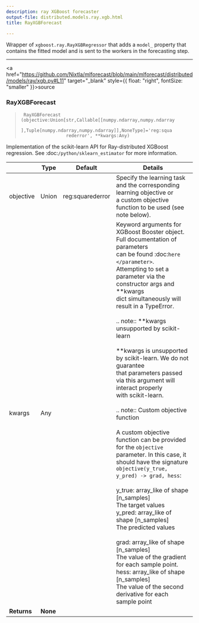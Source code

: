 ```yaml
---
description: ray XGBoost forecaster
output-file: distributed.models.ray.xgb.html
title: RayXGBForecast

---
```


Wrapper of `xgboost.ray.RayXGBRegressor` that adds a `model_` property
that contains the fitted model and is sent to the workers in the
forecasting step.

------------------------------------------------------------------------

<a
href="https://github.com/Nixtla/mlforecast/blob/main/mlforecast/distributed/models/ray/xgb.py#L11"
target="_blank" style={{ float: "right", fontSize: "smaller" }}>source</a>

### RayXGBForecast

> ``` text
>  RayXGBForecast (objective:Union[str,Callable[[numpy.ndarray,numpy.ndarray
>                  ],Tuple[numpy.ndarray,numpy.ndarray]],NoneType]='reg:squa
>                  rederror', **kwargs:Any)
> ```

Implementation of the scikit-learn API for Ray-distributed XGBoost
regression. See :doc:`/python/sklearn_estimator` for more information.

|             | **Type** | **Default**      | **Details**                                                                                                                                                                                                                                                                                                                                                                                                                                                                                                                                                                                                                                                                                                                                                                                                                                                                                                                                                                                                                                                             |
|------|------------------|-------------------------|-------------------------|
| objective   | Union    | reg:squarederror | Specify the learning task and the corresponding learning objective or<br/>a custom objective function to be used (see note below).                                                                                                                                                                                                                                                                                                                                                                                                                                                                                                                                                                                                                                                                                                                                                                                                                                                                                                                                       |
| kwargs      | Any      |                  | Keyword arguments for XGBoost Booster object. Full documentation of parameters<br/>can be found :doc:`here </parameter>`.<br/>Attempting to set a parameter via the constructor args and \*\*kwargs<br/>dict simultaneously will result in a TypeError.<br/><br/>.. note:: \*\*kwargs unsupported by scikit-learn<br/><br/> \*\*kwargs is unsupported by scikit-learn. We do not guarantee<br/> that parameters passed via this argument will interact properly<br/> with scikit-learn.<br/><br/>.. note:: Custom objective function<br/><br/> A custom objective function can be provided for the `objective`<br/> parameter. In this case, it should have the signature<br/> `objective(y_true, y_pred) -> grad, hess`:<br/><br/> y_true: array_like of shape \[n_samples\]<br/> The target values<br/> y_pred: array_like of shape \[n_samples\]<br/> The predicted values<br/><br/> grad: array_like of shape \[n_samples\]<br/> The value of the gradient for each sample point.<br/> hess: array_like of shape \[n_samples\]<br/> The value of the second derivative for each sample point |
| **Returns** | **None** |                  |                                                                                                                                                                                                                                                                                                                                                                                                                                                                                                                                                                                                                                                                                                                                                                                                                                                                                                                                                                                                                                                                         |

